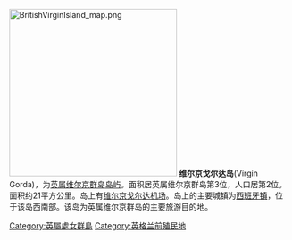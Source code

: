[[File:BritishVirginIsland_map.png|300px]]
'''维尔京戈尔达岛'''(Virgin Gorda)，为[[英属维尔京群岛|英属维尔京群岛]][[岛屿|岛屿]]。面积居英属维尔京群岛第3位，人口居第2位。面积约21平方公里。岛上有[[维尔京戈尔达机场|维尔京戈尔达机场]]。岛上的主要城镇为[[西班牙镇|西班牙镇]]，位于该岛西南部。该岛为英属维尔京群岛的主要旅游目的地。

[[Category:英屬處女群島|Category:英屬處女群島]]
[[Category:英格兰前殖民地|Category:英格兰前殖民地]]